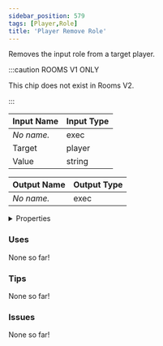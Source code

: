 ```yaml
---
sidebar_position: 579
tags: [Player,Role]
title: 'Player Remove Role'
---
```


Removes the input role from a target player.

:::caution ROOMS V1 ONLY
    
This chip does not exist in Rooms V2.

:::


<IChip uuid="89981fe2-2e27-4b92-b8c2-c0159b62bccc"/>

| Input Name | Input Type |
|-----------|-----------|
| *No name.* | exec |
| Target | player |
| Value | string |

| Output Name | Output Type |
|-----------|-----------|
| *No name.* | exec |


<details>
  <summary>Properties</summary>
  <div>
    <div>
    <table>
      <thead>
        <tr>
          <th>Is beta required?</th>
          <th>No</th>
        </tr>
        <tr>
          <th>Is this chip a trolling risk?</th>
          <th>No</th>
        </tr>
        <tr>
          <th>Is this chip a role assignment risk?</th>
          <th>Yes</th>
        </tr>
        <tr>
          <th>Chip UUID</th>
          <th>89981fe2-2e27-4b92-b8c2-c0159b62bccc</th>
        </tr>
        <tr>
          <th>Room availability</th>
          <th>Rooms V1 only</th>
        </tr>
      </thead>
    </table>
    </div>
  </div>
</details>

### Uses

None so far!

### Tips

None so far!

### Issues

None so far!